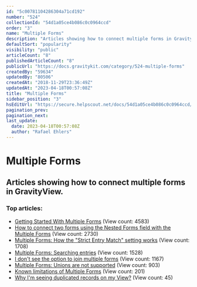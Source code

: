 ```yaml
---
id: "5c00781104286304a71cd192"
number: "524"
collectionId: "54d1a05ce4b086c0c0964ccd"
order: "3"
name: "Multiple Forms"
description: "Articles showing how to connect multiple forms in GravityView."
defaultSort: "popularity"
visibility: "public"
articleCount: "8"
publishedArticleCount: "8"
publicUrl: "https://docs.gravitykit.com/category/524-multiple-forms"
createdBy: "59634"
updatedBy: "80506"
createdAt: "2018-11-29T23:36:49Z"
updatedAt: "2023-04-18T00:57:08Z"
title: "Multiple Forms"
sidebar_position: "3"
hsEditUrl: "https://secure.helpscout.net/docs/54d1a05ce4b086c0c0964ccd/article/5c00781104286304a71cd192"
pagination_prev: 
pagination_next: 
last_update:
  date: 2023-04-18T00:57:08Z
  author: "Rafael Ehlers"
---
```


# Multiple Forms

## Articles showing how to connect multiple forms in GravityView.

### Top articles: 

- [Getting Started With Multiple Forms](528-getting-started-with-multiple-forms) (View count: 4583)
- [How to connect two forms using the Nested Forms field with the Multiple Forms](751-how-to-connect-two-forms-using-the-nested-forms-field-with-the-multiple-forms) (View count: 2730)
- [Multiple Forms: How the "Strict Entry Match" setting works](527-multiple-forms-strict-match) (View count: 1708)
- [Multiple Forms: Searching entries](525-multiple-forms-searching-entries) (View count: 1528)
- [I don't see the option to join multiple forms](627-joining-multiple-forms) (View count: 1167)
- [Multiple Forms: Unions are not supported](722-multiple-forms-unions-are-not-supported) (View count: 903)
- [Known limitations of Multiple Forms](873-known-limitations-of-multiple-forms) (View count: 201)
- [Why I'm seeing duplicated records on my View?](911-why-im-seeing-duplicated-records-on-my-view) (View count: 45)


